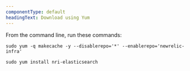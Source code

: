 ```yaml
---
componentType: default
headingText: Download using Yum
---
```


From the command line, run these commands:

   ```shell
   sudo yum -q makecache -y --disablerepo='*' --enablerepo='newrelic-infra'
   ```

   ```shell
   sudo yum install nri-elasticsearch
   ```
